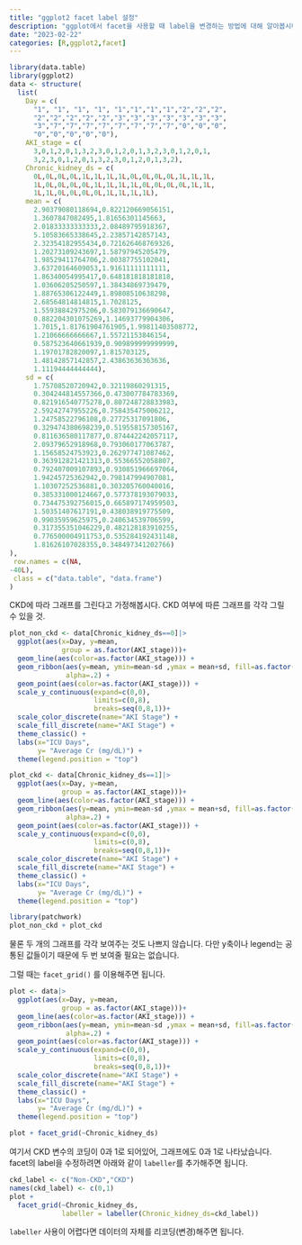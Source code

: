 ```yaml
---
title: "ggplot2 facet label 설정"
description: "ggplot에서 facet을 사용할 때 label을 변경하는 방법에 대해 알아봅시다."
date: "2023-02-22"
categories: [R,ggplot2,facet]
---
```


```r
library(data.table)
library(ggplot2)
data <- structure(
  list(
    Day = c(
      "1", "1", "1", "1", "1","1","1","1","2","2","2",
      "2","2","2","2","2","3","3","3","3","3","3","3",
      "3","7","7","7","7","7","7","7","7","0","0","0",
      "0","0","0","0","0"),
    AKI_stage = c(
      3,0,1,2,0,1,3,2,3,0,1,2,0,1,3,2,3,0,1,2,0,1,
      3,2,3,0,1,2,0,1,3,2,3,0,1,2,0,1,3,2),
    Chronic_kidney_ds = c(
      0L,0L,0L,0L,1L,1L,1L,1L,0L,0L,0L,0L,1L,1L,1L,
      1L,0L,0L,0L,0L,1L,1L,1L,1L,0L,0L,0L,0L,1L,1L,
      1L,1L,0L,0L,0L,0L,1L,1L,1L,1L),
    mean = c(
      2.90379080118694,0.822120669056151,
      1.3607847082495,1.81656301145663,
      2.01833333333333,2.08489795918367,
      5.10583665338645,2.23857142857143,
      2.32354182955434,0.721626468769326,
      1.20273109243697,1.58797945205479,
      1.98529411764706,2.00387755102041,
      3.63720164609053,1.91611111111111,
      1.86340054995417,0.648181818181818,
      1.03606205250597,1.38434869739479,
      1.88765306122449,1.89808510638298,
      2.68564814814815,1.7028125,
      1.55938842975206,0.583079136690647,
      0.882204301075269,1.14693779904306,
      1.7015,1.81761904761905,1.99811403508772,
      1.21066666666667,1.55721153846154,
      0.587523640661939,0.909899999999999,
      1.19701782820097,1.815703125,
      1.48142857142857,2.43863636363636,
      1.11194444444444),
    sd = c(
      1.75708520720942,0.32119860291315,
      0.304244814557366,0.473007784783369,
      0.821916540775278,0.807248728833983,
      2.59242747955226,0.758435475006212,
      1.24758522796108,0.27725317091806,
      0.329474380698239,0.519558157305167,
      0.811636580117877,0.874442242057117,
      2.09379652918968,0.793060177063787,
      1.15658524753923,0.262977471087462,
      0.363912821421313,0.55366552058807,
      0.792407009107893,0.930851966697064,
      1.94245725362942,0.798147994907081,
      1.10307252536881,0.303205760040016,
      0.385331000124667,0.577378193079033,
      0.734475392756015,0.665897174959503,
      1.50351407617191,0.438038919775509,
      0.99035959625975,0.240634539706599,
      0.317355351046229,0.482128183910255,
      0.776500004911753,0.535284192431148,
      1.81626107028355,0.348497341202766)
),
 row.names = c(NA,
-40L),
 class = c("data.table", "data.frame")
)
```

CKD에 따라 그래프를 그린다고 가정해봅시다. CKD 여부에 따른 그래프를 각각 그릴 수 있을 것.

```r
plot_non_ckd <- data[Chronic_kidney_ds==0]|> 
  ggplot(aes(x=Day, y=mean,
             group = as.factor(AKI_stage)))+
  geom_line(aes(color=as.factor(AKI_stage))) +
  geom_ribbon(aes(y=mean, ymin=mean-sd ,ymax = mean+sd, fill=as.factor(AKI_stage)),
              alpha=.2) +
  geom_point(aes(color=as.factor(AKI_stage))) +
  scale_y_continuous(expand=c(0,0),
                     limits=c(0,8),
                     breaks=seq(0,8,1))+
  scale_color_discrete(name="AKI Stage") + 
  scale_fill_discrete(name="AKI Stage") + 
  theme_classic() + 
  labs(x="ICU Days",
       y= "Average Cr (mg/dL)") +
  theme(legend.position = "top")

plot_ckd <- data[Chronic_kidney_ds==1]|> 
  ggplot(aes(x=Day, y=mean,
             group = as.factor(AKI_stage)))+
  geom_line(aes(color=as.factor(AKI_stage))) +
  geom_ribbon(aes(y=mean, ymin=mean-sd ,ymax = mean+sd, fill=as.factor(AKI_stage)),
              alpha=.2) +
  geom_point(aes(color=as.factor(AKI_stage))) +
  scale_y_continuous(expand=c(0,0),
                     limits=c(0,8),
                     breaks=seq(0,8,1))+
  scale_color_discrete(name="AKI Stage") + 
  scale_fill_discrete(name="AKI Stage") + 
  theme_classic() + 
  labs(x="ICU Days",
       y= "Average Cr (mg/dL)") +
  theme(legend.position = "top")

library(patchwork)
plot_non_ckd + plot_ckd
```

물론 두 개의 그래프를 각각 보여주는 것도 나쁘지 않습니다. 다만 y축이나 legend는 공통된 값들이기 때문에 두 번 보여줄 필요는 없습니다.

그럴 때는 `facet_grid()` 를 이용해주면 됩니다.

```r
plot <- data|> 
  ggplot(aes(x=Day, y=mean,
             group = as.factor(AKI_stage)))+
  geom_line(aes(color=as.factor(AKI_stage))) +
  geom_ribbon(aes(y=mean, ymin=mean-sd ,ymax = mean+sd, fill=as.factor(AKI_stage)),
              alpha=.2) +
  geom_point(aes(color=as.factor(AKI_stage))) +
  scale_y_continuous(expand=c(0,0),
                     limits=c(0,8),
                     breaks=seq(0,8,1))+
  scale_color_discrete(name="AKI Stage") + 
  scale_fill_discrete(name="AKI Stage") + 
  theme_classic() + 
  labs(x="ICU Days",
       y= "Average Cr (mg/dL)") +
  theme(legend.position = "top")

plot + facet_grid(~Chronic_kidney_ds)

```

여기서 CKD 변수의 코딩이 0과 1로 되어있어, 그래프에도 0과 1로 나타났습니다. facet의 label을 수정하려면 아래와 같이 `labeller`를 추가해주면 됩니다.

```r

ckd_label <- c("Non-CKD","CKD")
names(ckd_label) <- c(0,1)
plot + 
  facet_grid(~Chronic_kidney_ds,
             labeller = labeller(Chronic_kidney_ds=ckd_label))
```

`labeller` 사용이 어렵다면 데이터의 자체를 리코딩(변경)해주면 됩니다.
